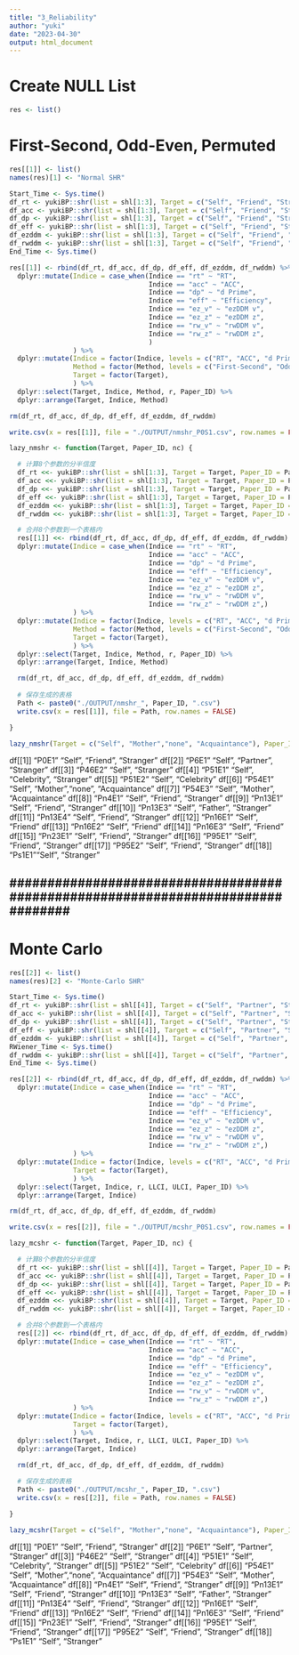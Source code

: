 ```yaml
---
title: "3_Reliability"
author: "yuki"
date: "2023-04-30"
output: html_document
---
```

# Create NULL List
```r
res <- list()
```

# First-Second, Odd-Even, Permuted
```r
res[[1]] <- list()
names(res)[1] <- "Normal SHR"
```

```r
Start_Time <- Sys.time()
df_rt <- yukiBP::shr(list = shl[1:3], Target = c("Self", "Friend", "Stranger"), Paper_ID = "P0S1", Indice = "rt", mc = FALSE, nc = 8)
df_acc <- yukiBP::shr(list = shl[1:3], Target = c("Self", "Friend", "Stranger"), Paper_ID = "P0S1", Indice = "acc", mc = FALSE, nc = 8)
df_dp <- yukiBP::shr(list = shl[1:3], Target = c("Self", "Friend", "Stranger"), Paper_ID = "P0S1", Indice = "dp", mc = FALSE, nc = 8)
df_eff <- yukiBP::shr(list = shl[1:3], Target = c("Self", "Friend", "Stranger"), Paper_ID = "P0S1", Indice = "eff", mc = FALSE, nc = 8)
df_ezddm <- yukiBP::shr(list = shl[1:3], Target = c("Self", "Friend", "Stranger"), Paper_ID = "P0S1", Indice = "ezddm", mc = FALSE, nc = 8)
df_rwddm <- yukiBP::shr(list = shl[1:3], Target = c("Self", "Friend", "Stranger"), Paper_ID = "P0S1", Indice = "rwddm", mc = FALSE, nc = 8)
End_Time <- Sys.time()
```

```r
res[[1]] <- rbind(df_rt, df_acc, df_dp, df_eff, df_ezddm, df_rwddm) %>%
  dplyr::mutate(Indice = case_when(Indice == "rt" ~ "RT",
                                   Indice == "acc" ~ "ACC",
                                   Indice == "dp" ~ "d Prime",
                                   Indice == "eff" ~ "Efficiency",
                                   Indice == "ez_v" ~ "ezDDM v",
                                   Indice == "ez_z" ~ "ezDDM z",
                                   Indice == "rw_v" ~ "rwDDM v",
                                   Indice == "rw_z" ~ "rwDDM z",
                                   )
                ) %>%
  dplyr::mutate(Indice = factor(Indice, levels = c("RT", "ACC", "d Prime", "Efficiency", "ezDDM v", "ezDDM z", "rwDDM v", "rwDDM z")),
                Method = factor(Method, levels = c("First-Second", "Odd-Even", "Permuted")),
                Target = factor(Target),
                ) %>%
  dplyr::select(Target, Indice, Method, r, Paper_ID) %>%
  dplyr::arrange(Target, Indice, Method)

rm(df_rt, df_acc, df_dp, df_eff, df_ezddm, df_rwddm)
```

```r
write.csv(x = res[[1]], file = "./OUTPUT/nmshr_P0S1.csv", row.names = FALSE)
```

```r
lazy_nmshr <- function(Target, Paper_ID, nc) {

  # 计算8个参数的分半信度 
  df_rt <<- yukiBP::shr(list = shl[1:3], Target = Target, Paper_ID = Paper_ID, Indice = "rt", mc = FALSE, nc = nc)
  df_acc <<- yukiBP::shr(list = shl[1:3], Target = Target, Paper_ID = Paper_ID, Indice = "acc", mc = FALSE, nc = nc)
  df_dp <<- yukiBP::shr(list = shl[1:3], Target = Target, Paper_ID = Paper_ID, Indice = "dp", mc = FALSE, nc = nc)
  df_eff <<- yukiBP::shr(list = shl[1:3], Target = Target, Paper_ID = Paper_ID, Indice = "eff", mc = FALSE, nc = nc)
  df_ezddm <<- yukiBP::shr(list = shl[1:3], Target = Target, Paper_ID = Paper_ID, Indice = "ezddm", mc = FALSE, nc = nc)
  df_rwddm <<- yukiBP::shr(list = shl[1:3], Target = Target, Paper_ID = Paper_ID, Indice = "rwddm", mc = FALSE, nc = nc)

  # 合并8个参数到一个表格内
  res[[1]] <<- rbind(df_rt, df_acc, df_dp, df_eff, df_ezddm, df_rwddm) %>%
  dplyr::mutate(Indice = case_when(Indice == "rt" ~ "RT",
                                   Indice == "acc" ~ "ACC",
                                   Indice == "dp" ~ "d Prime",
                                   Indice == "eff" ~ "Efficiency",
                                   Indice == "ez_v" ~ "ezDDM v",
                                   Indice == "ez_z" ~ "ezDDM z",
                                   Indice == "rw_v" ~ "rwDDM v",
                                   Indice == "rw_z" ~ "rwDDM z",)
                ) %>%
  dplyr::mutate(Indice = factor(Indice, levels = c("RT", "ACC", "d Prime", "Efficiency", "ezDDM v", "ezDDM z", "rwDDM v", "rwDDM z")),
                Method = factor(Method, levels = c("First-Second", "Odd-Even", "Permuted")),
                Target = factor(Target),
                ) %>%
  dplyr::select(Target, Indice, Method, r, Paper_ID) %>%
  dplyr::arrange(Target, Indice, Method)

  rm(df_rt, df_acc, df_dp, df_eff, df_ezddm, df_rwddm)
  
  # 保存生成的表格
  Path <- paste0("./OUTPUT/nmshr_", Paper_ID, ".csv")
  write.csv(x = res[[1]], file = Path, row.names = FALSE)

}
```

```r
lazy_nmshr(Target = c("Self", "Mother","none", "Acquaintance"), Paper_ID = "P54E1", nc = 8)
```

df[[1]]   "P0E1"    "Self", "Friend", "Stranger"
df[[2]]   "P6E1"    "Self", "Partner", "Stranger"
df[[3]]   "P46E2"    "Self", "Stranger"
df[[4]]   "P51E1"   "Self", "Celebrity", "Stranger"
df[[5]]   "P51E2"   "Self", "Celebrity"
df[[6]]   "P54E1"   "Self", "Mother","none", "Acquaintance"
df[[7]]   "P54E3"   "Self", "Mother", "Acquaintance"
df[[8]]   "Pn4E1"   "Self", "Friend", "Stranger"
df[[9]]   "Pn13E1"   "Self", "Friend", "Stranger"
df[[10]]   "Pn13E3"   "Self", "Father", "Stranger"
df[[11]]   "Pn13E4"   "Self", "Friend", "Stranger"
df[[12]]   "Pn16E1"   "Self", "Friend"
df[[13]]   "Pn16E2"   "Self", "Friend"
df[[14]]   "Pn16E3"   "Self", "Friend"
df[[15]]   "Pn23E1"   "Self", "Friend", "Stranger"
df[[16]]   "P95E1"   "Self", "Friend", "Stranger"
df[[17]]   "P95E2"   "Self", "Friend", "Stranger"
df[[18]]   "Ps1E1""Self", "Stranger"


################################################################################
--------------------------------------------------------------------------------
################################################################################


# Monte Carlo
```r
res[[2]] <- list()
names(res)[2] <- "Monte-Carlo SHR"
```

```r
Start_Time <- Sys.time()
df_rt <- yukiBP::shr(list = shl[[4]], Target = c("Self", "Partner", "Stranger"), Paper_ID = "P6S1", Indice = "rt", mc = TRUE, nc = 16)
df_acc <- yukiBP::shr(list = shl[[4]], Target = c("Self", "Partner", "Stranger"), Paper_ID = "P6S1", Indice = "acc", mc = TRUE, nc = 16)
df_dp <- yukiBP::shr(list = shl[[4]], Target = c("Self", "Partner", "Stranger"), Paper_ID = "P6S1", Indice = "dp", mc = TRUE, nc = 16)
df_eff <- yukiBP::shr(list = shl[[4]], Target = c("Self", "Partner", "Stranger"), Paper_ID = "P6S1", Indice = "eff", mc = TRUE, nc = 16)
df_ezddm <- yukiBP::shr(list = shl[[4]], Target = c("Self", "Partner", "Stranger"), Paper_ID = "P6S1", Indice = "ezddm", mc = TRUE, nc = 16)
RWiener_Time <- Sys.time()
df_rwddm <- yukiBP::shr(list = shl[[4]], Target = c("Self", "Partner", "Stranger"), Paper_ID = "P6S1", Indice = "rwddm", mc = TRUE, nc = 16)
End_Time <- Sys.time()
```

```r
res[[2]] <- rbind(df_rt, df_acc, df_dp, df_eff, df_ezddm, df_rwddm) %>%
  dplyr::mutate(Indice = case_when(Indice == "rt" ~ "RT",
                                   Indice == "acc" ~ "ACC",
                                   Indice == "dp" ~ "d Prime",
                                   Indice == "eff" ~ "Efficiency",
                                   Indice == "ez_v" ~ "ezDDM v",
                                   Indice == "ez_z" ~ "ezDDM z",
                                   Indice == "rw_v" ~ "rwDDM v",
                                   Indice == "rw_z" ~ "rwDDM z",)
                ) %>%
  dplyr::mutate(Indice = factor(Indice, levels = c("RT", "ACC", "d Prime", "Efficiency", "ezDDM v", "ezDDM z", "rwDDM v", "rwDDM z")),
                Target = factor(Target),
                ) %>%
  dplyr::select(Target, Indice, r, LLCI, ULCI, Paper_ID) %>%
  dplyr::arrange(Target, Indice)

rm(df_rt, df_acc, df_dp, df_eff, df_ezddm, df_rwddm)
```

```r
write.csv(x = res[[2]], file = "./OUTPUT/mcshr_P0S1.csv", row.names = FALSE)
```

```r
lazy_mcshr <- function(Target, Paper_ID, nc) {

  # 计算8个参数的分半信度 
  df_rt <<- yukiBP::shr(list = shl[[4]], Target = Target, Paper_ID = Paper_ID, Indice = "rt", mc = TRUE, nc = nc)
  df_acc <<- yukiBP::shr(list = shl[[4]], Target = Target, Paper_ID = Paper_ID, Indice = "acc", mc = TRUE, nc = nc)
  df_dp <<- yukiBP::shr(list = shl[[4]], Target = Target, Paper_ID = Paper_ID, Indice = "dp", mc = TRUE, nc = nc)
  df_eff <<- yukiBP::shr(list = shl[[4]], Target = Target, Paper_ID = Paper_ID, Indice = "eff", mc = TRUE, nc = nc)
  df_ezddm <<- yukiBP::shr(list = shl[[4]], Target = Target, Paper_ID = Paper_ID, Indice = "ezddm", mc = TRUE, nc = nc)
  df_rwddm <<- yukiBP::shr(list = shl[[4]], Target = Target, Paper_ID = Paper_ID, Indice = "rwddm", mc = TRUE, nc = nc)

  # 合并8个参数到一个表格内
  res[[2]] <<- rbind(df_rt, df_acc, df_dp, df_eff, df_ezddm, df_rwddm) %>%
  dplyr::mutate(Indice = case_when(Indice == "rt" ~ "RT",
                                   Indice == "acc" ~ "ACC",
                                   Indice == "dp" ~ "d Prime",
                                   Indice == "eff" ~ "Efficiency",
                                   Indice == "ez_v" ~ "ezDDM v",
                                   Indice == "ez_z" ~ "ezDDM z",
                                   Indice == "rw_v" ~ "rwDDM v",
                                   Indice == "rw_z" ~ "rwDDM z",)
                ) %>%
  dplyr::mutate(Indice = factor(Indice, levels = c("RT", "ACC", "d Prime", "Efficiency", "ezDDM v", "ezDDM z", "rwDDM v", "rwDDM z")),
                Target = factor(Target),
                ) %>%
  dplyr::select(Target, Indice, r, LLCI, ULCI, Paper_ID) %>%
  dplyr::arrange(Target, Indice)

  rm(df_rt, df_acc, df_dp, df_eff, df_ezddm, df_rwddm)

  # 保存生成的表格
  Path <- paste0("./OUTPUT/mcshr_", Paper_ID, ".csv")
  write.csv(x = res[[2]], file = Path, row.names = FALSE)

}
```

```r
lazy_mcshr(Target = c("Self", "Mother","none", "Acquaintance"), Paper_ID = "P54E1", nc = 16)
```

df[[1]]   "P0E1"    "Self", "Friend", "Stranger"
df[[2]]   "P6E1"    "Self", "Partner", "Stranger"
df[[3]]   "P46E2"    "Self", "Stranger"
df[[4]]   "P51E1"   "Self", "Celebrity", "Stranger"
df[[5]]   "P51E2"   "Self", "Celebrity"
df[[6]]   "P54E1"   "Self", "Mother","none", "Acquaintance"
df[[7]]   "P54E3"   "Self", "Mother", "Acquaintance"
df[[8]]   "Pn4E1"   "Self", "Friend", "Stranger"
df[[9]]   "Pn13E1"   "Self", "Friend", "Stranger"
df[[10]]   "Pn13E3"   "Self", "Father", "Stranger"
df[[11]]   "Pn13E4"   "Self", "Friend", "Stranger"
df[[12]]   "Pn16E1"   "Self", "Friend"
df[[13]]   "Pn16E2"   "Self", "Friend"
df[[14]]   "Pn16E3"   "Self", "Friend"
df[[15]]   "Pn23E1"   "Self", "Friend", "Stranger"
df[[16]]   "P95E1"   "Self", "Friend", "Stranger"
df[[17]]   "P95E2"   "Self", "Friend", "Stranger"
df[[18]]   "Ps1E1"    "Self", "Stranger"
